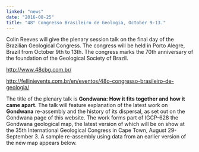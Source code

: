 ```yaml
---
linked: "news"
date: "2016-08-25"
title: "48° Congresso Brasileiro de Geologia, October 9-13."
---
```


Colin Reeves will give the plenary session talk on the final day of the
Brazilian Geological  Congress. The congress will be held in Porto Alegre,
Brazil from October 9th to 13th. The congress  marks the 70th anniversary of the
foundation of the Geological Society of Brazil. 

<http://www.48cbg.com.br/>

<http://fellinievents.com.br/en/eventos/48o-congresso-brasileiro-de-geologia/>

The title of the plenary talk is __Gondwana: How it fits together and how it came
apart.__ The  talk will feature explanation of the latest work on __Gondwana__
re-assembly and the history of its  dispersal, as set out on the Gondwana page
of this website. The work forms part of IGCP-628 the  Gondwana geological map,
the latest version of which will be on show at the 35th International
Geological Congress in Cape Town, August 29-September 3. A sample re-assembly
using data  from an earlier version of the new map appears below. 

<PublishDate />

